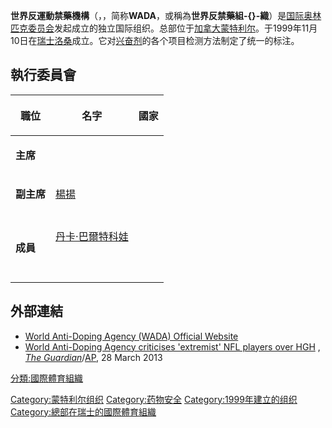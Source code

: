 {{Expand language|1=en|time=2021-08-08T08:58:54+00:00}}
{{noteTA
|G1=Sports
|1=zh-cn:体育; zh-tw:運動; zh-hk:體育; 
|2=zh-cn:机构; zh-tw:機構; zh-hk:組織;
}}

{{Infobox organization
| name                = 世界反運動禁藥機構
| image               = 
| size                =
| alt                 =
| caption             =
| abbreviation        =
| motto               = Play True
| predecessor         =
| successor           =
| formation           = {{Start date and age|1999|11|10}}
| extinction          =
| type                = 非營利
| status              =
| purpose             = 反[[體育禁藥|體育禁藥]]
| headquarters        = [[加拿大|加拿大]][[蒙特婁|蒙特婁]]
| location            = [[加拿大|加拿大]][[蒙特婁|蒙特婁]]
| coords              = {{Coord|45.500933|-73.561846|type:landmark|display=title,inline}}
| region_served       = 國際性
| membership          =
| language            = 英語、法語
| general             =
| leader_title        = 主席
| leader_name         = {{tsl|en|Witold Bańka|维托德·班卡}}
| leader_title2       = 副主席
| leader_name2        = [[楊揚|楊揚]]
| key_people          =
| main_organ          =
| parent_organization =
| affiliations        = [[國際奧林匹克委員會|國際奧林匹克委員會]]
| budget              =
| num_staff           =
| num_volunteers      =
| website             = {{URL|http://www.wada-ama.org/en/}}
| remarks             =
| former name         =
}}
'''世界反運動禁藥機構'''（{{lang-en|World Anti-Doping Agency}}，{{lang-fr|Agence mondiale antidopage}}，简称'''WADA'''，或稱為'''世界反禁藥組-{}-織'''）是[[国际奥林匹克委员会|国际奥林匹克委员会]]发起成立的独立国际组织。总部位于[[加拿大|加拿大]][[蒙特利尔|蒙特利尔]]。于1999年11月10日在[[瑞士|瑞士]][[洛桑|洛桑]]成立。它对[[運動禁藥|兴奋剂]]的各个项目检测方法制定了统一的标注。

== 執行委員會 ==
{| class=wikitable
! 職位 !! 名字 !! 國家
|-
| '''主席''' || {{tsl|en|Witold Bańka|维托德·班卡}} || {{flag|Poland}}
|-
| '''副主席''' || [[楊揚|楊揚]] || {{PRC}}
|-
|rowspan=9| '''成員''' || {{tsl|en|Jiří Kejval|基里·基瓦尔}} || {{CZE}}
|-
| [[丹卡·巴爾特科娃|丹卡·巴爾特科娃]] || {{SVK}}
|-
| {{tsl|en|Uğur Erdener|乌鲁·埃尔德纳}} || {{TUR}}
|-
| {{tsl|en|Francesco Ricci Bitti|弗朗西斯科·里奇·比蒂}} || {{ITA}}
|-
| {{tsl|en|Amira El Fadil|阿米拉·艾尔·法迪尔}} || {{SUD}}
|-
| {{tsl|en|Witold Bańka|维托德·班卡}} || {{POL}}
|-
| {{tsl|en|Marcos Díaz (swimmer)|马科斯·迪亚兹}} || {{DOM}}
|-
| {{tsl|en|Toshiei Mizuochi|水井俊美}} || {{JPN}}
|-
| {{tsl|en|Grant Robertson|格兰特·罗伯逊}} || {{NZL}}
|}

==外部連結==
* [http://www.wada-ama.org/en/ World Anti-Doping Agency (WADA) Official Website]{{Wayback|url=http://www.wada-ama.org/en/ |date=20130501170232 }}
* [http://www.guardian.co.uk/sport/2013/mar/27/wada-nfl-players-human-growth-hormone  World Anti-Doping Agency criticises 'extremist' NFL players over HGH] {{Wayback|url=http://www.guardian.co.uk/sport/2013/mar/27/wada-nfl-players-human-growth-hormone |date=20130402175330 }}, ''[[衛報|The Guardian]]''/[[美联社|AP]], 28 March 2013

{{体育小作品}}

[[分類:國際體育組織|分類:國際體育組織]]
[[Category:蒙特利尔组织|Category:蒙特利尔组织]]
[[Category:药物安全|Category:药物安全]]
[[Category:1999年建立的组织|Category:1999年建立的组织]]
[[Category:總部在瑞士的國際體育組織|Category:總部在瑞士的國際體育組織]]
